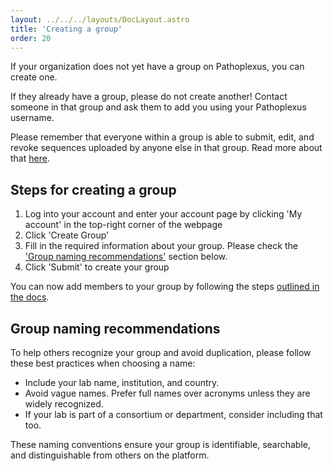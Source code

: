 ---
layout: ../../../layouts/DocLayout.astro
title: 'Creating a group'
order: 20
---

If your organization does not yet have a group on Pathoplexus, you can create one.

If they already have a group, please do not create another! Contact someone in that group and ask them to add you using your Pathoplexus username.

Please remember that everyone within a group is able to submit, edit, and revoke sequences uploaded by anyone else in that group. Read more about that [here](/docs/how-to/add-remove-user-group).

## Steps for creating a group

1. Log into your account and enter your account page by clicking 'My account' in the top-right corner of the webpage
2. Click 'Create Group'
3. Fill in the required information about your group. Please check the ['Group naming recommendations'](#group-naming-recommendations) section below.
4. Click 'Submit' to create your group

You can now add members to your group by following the steps [outlined in the docs](/docs/how-to/add-remove-user-group).

## Group naming recommendations

To help others recognize your group and avoid duplication, please follow these best practices when choosing a name:

- Include your lab name, institution, and country.
- Avoid vague names. Prefer full names over acronyms unless they are widely recognized.
- If your lab is part of a consortium or department, consider including that too.

These naming conventions ensure your group is identifiable, searchable, and distinguishable from others on the platform.
